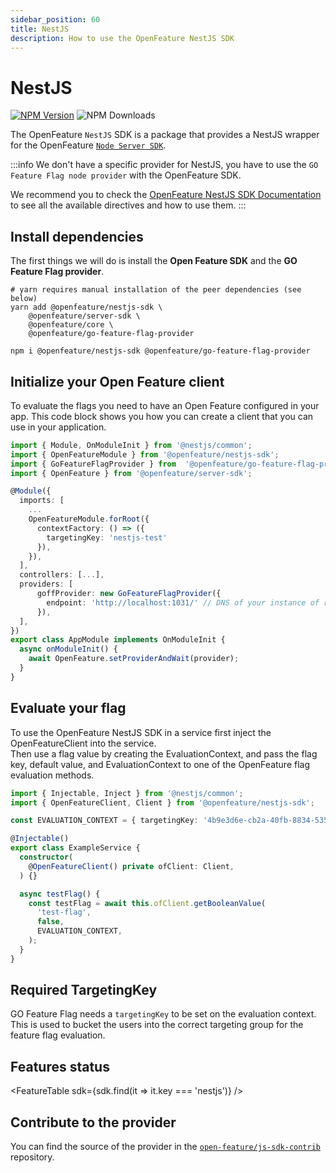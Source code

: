 ```yaml
---
sidebar_position: 60
title: NestJS
description: How to use the OpenFeature NestJS SDK
---
```


# NestJS
[![NPM Version](https://img.shields.io/npm/v/%40openfeature%2Fgo-feature-flag-provider?color=blue&style=flat-square)](https://www.npmjs.com/package/@openfeature/go-feature-flag-provider)
![NPM Downloads](https://img.shields.io/npm/d18m/%40openfeature%2Fgo-feature-flag-provider?style=flat-square)

The OpenFeature `NestJS` SDK is a package that provides a NestJS wrapper for the OpenFeature [`Node Server SDK`](./openfeature_javascript.mdx).

:::info
We don't have a specific provider for NestJS, you have to use the `GO Feature Flag node provider` with the OpenFeature SDK.

We recommend you to check the [OpenFeature NestJS SDK Documentation](https://openfeature.dev/docs/reference/technologies/server/javascript/nestjs) to see all the available directives and how to use them.
:::

## Install dependencies

The first things we will do is install the **Open Feature SDK** and the **GO Feature Flag provider**.

<Tabs groupId="code">
  <TabItem value="yarn" label="yarn">

```shell 
# yarn requires manual installation of the peer dependencies (see below) 
yarn add @openfeature/nestjs-sdk \
    @openfeature/server-sdk \
    @openfeature/core \
    @openfeature/go-feature-flag-provider
```

  </TabItem>
  <TabItem value="npm" label="npm">

```shell
npm i @openfeature/nestjs-sdk @openfeature/go-feature-flag-provider
```

  </TabItem>
</Tabs>

## Initialize your Open Feature client

To evaluate the flags you need to have an Open Feature configured in your app.
This code block shows you how you can create a client that you can use in your application.

```typescript
import { Module, OnModuleInit } from '@nestjs/common';
import { OpenFeatureModule } from '@openfeature/nestjs-sdk';
import { GoFeatureFlagProvider } from  '@openfeature/go-feature-flag-provider';
import { OpenFeature } from '@openfeature/server-sdk';

@Module({
  imports: [
    ...
    OpenFeatureModule.forRoot({
      contextFactory: () => ({
        targetingKey: 'nestjs-test'
      }),
    }),
  ],
  controllers: [...],
  providers: [
      goffProvider: new GoFeatureFlagProvider({
        endpoint: 'http://localhost:1031/' // DNS of your instance of relay proxy
      }),
  ],
})
export class AppModule implements OnModuleInit {
  async onModuleInit() {
    await OpenFeature.setProviderAndWait(provider);
  }
}
```

## Evaluate your flag

To use the OpenFeature NestJS SDK in a service first inject the OpenFeatureClient into the service.  
Then use a flag value by creating the EvaluationContext, and pass the flag key, default value, and EvaluationContext to one of the OpenFeature flag evaluation methods.

```typescript
import { Injectable, Inject } from '@nestjs/common';
import { OpenFeatureClient, Client } from '@openfeature/nestjs-sdk';

const EVALUATION_CONTEXT = { targetingKey: '4b9e3d6e-cb2a-40fb-8834-5352c59f04c1' };

@Injectable()
export class ExampleService {
  constructor(
    @OpenFeatureClient() private ofClient: Client,
  ) {}

  async testFlag() {
    const testFlag = await this.ofClient.getBooleanValue(
      'test-flag',
      false,
      EVALUATION_CONTEXT,
    );
  }
}
```

## Required TargetingKey
GO Feature Flag needs a `targetingKey` to be set on the evaluation context.  
This is used to bucket the users into the correct targeting group for the feature flag evaluation.

## Features status
<FeatureTable sdk={sdk.find(it => it.key === 'nestjs')} />

## Contribute to the provider
You can find the source of the provider in the [`open-feature/js-sdk-contrib`](https://github.com/open-feature/js-sdk-contrib/tree/main/libs/providers/go-feature-flag) repository.

